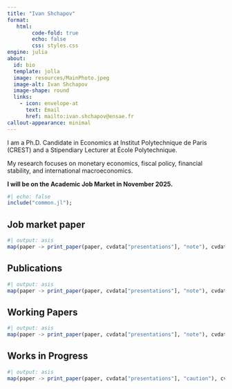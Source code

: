 ```yaml
---
title: "Ivan Shchapov"
format:
   html:
        code-fold: true
        echo: false
        css: styles.css
engine: julia
about:
  id: bio
  template: jolla
  image: resources/MainPhoto.jpeg
  image-alt: Ivan Shchapov
  image-shape: round
  links:
    - icon: envelope-at
      text: Email
      href: mailto:ivan.shchapov@ensae.fr
callout-appearance: minimal
---
```


:::{#bio}

I am a Ph.D. Candidate in Economics at Institut Polytechnique de Paris (CREST) and a Stipendiary Lecturer at École Polytechnique.

My research focuses on monetary economics, fiscal policy, financial stability, and international macroeconomics.

**I will be on the Academic Job Market in November 2025.**

:::

```julia
#| echo: false
include("common.jl");
```

## Job market paper 
```julia
#| output: asis
map(paper -> print_paper(paper, cvdata["presentations"], "note"), cvdata["JMP"]);
```


## Publications
```julia
#| output: asis
map(paper -> print_paper(paper, cvdata["presentations"], "note"), cvdata["publications"]);
```

## Working Papers
```julia
#| output: asis
map(paper -> print_paper(paper, cvdata["presentations"], "note"), cvdata["working-papers"]);
```

## Works in Progress
```julia
#| output: asis
map(paper -> print_paper(paper, cvdata["presentations"], "caution"), cvdata["works-in-progress"]);
```